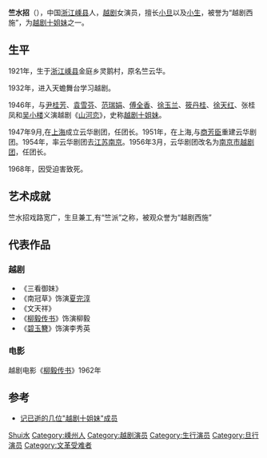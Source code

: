 '''竺水招'''（{{bd|1923年||1968年|catIdx=J}}），中国[[浙江|浙江]][[嵊县|嵊县]]人，[[越剧|越剧]]女演员，擅长[[小旦|小旦]]以及[[小生|小生]]，被誉为“越剧西施”，为[[越剧十姐妹|越剧十姐妹]]之一。

== 生平 ==
1921年，生于[[浙江|浙江]][[嵊县|嵊县]]金庭乡灵鹅村，原名竺云华。

1932年，进入天蟾舞台学习越剧。

1946年，与[[尹桂芳|尹桂芳]]、[[袁雪芬|袁雪芬]]、[[范瑞娟|范瑞娟]]、[[傅全香|傅全香]]、[[徐玉兰_(越剧演员)|徐玉兰]]、[[筱丹桂|筱丹桂]]、[[徐天红|徐天红]]、张桂凤和[[吴小楼|吴小楼]]义演越剧《[[山河恋|山河恋]]》，史称[[越剧十姐妹|越剧十姐妹]]。

1947年9月,在[[上海|上海]]成立云华剧团，任团长。1951年，在上海,与[[商芳臣|商芳臣]]重建云华剧团。1954年，率云华剧团去[[江苏|江苏]][[南京|南京]]。1956年3月，云华剧团改名为[[南京市越剧团|南京市越剧团]]，任团长。

1968年，因受迫害致死。

== 艺术成就 ==
竺水招戏路宽广，生旦兼工,有“竺派”之称，被观众誉为“越剧西施”

== 代表作品 ==
=== 越剧 ===
* 《三看御妹》
* 《南冠草》饰演[[夏完淳|夏完淳]]
* 《文天祥》
* 《[[柳毅传书|柳毅传书]]》饰演柳毅
* 《[[碧玉簪|碧玉簪]]》饰演李秀英

=== 电影 ===
越剧电影《[[柳毅传书|柳毅传书]]》1962年

== 参考 ==
* [http://news.eastday.com/eastday/shnews/fenleixinwen/wenjiao/userobject1ai584897.html 记已逝的几位"越剧十姐妹"成员]

{{越剧十姐妹}}

{{Authority control}}
{{DEFAULTSORT:Zhu竺}}
[[Category:竺姓|Shui水]]
[[Category:嵊州人|Category:嵊州人]]
[[Category:越剧演员|Category:越剧演员]]
[[Category:生行演员|Category:生行演员]]
[[Category:旦行演员|Category:旦行演员]]
[[Category:文革受难者|Category:文革受难者]]